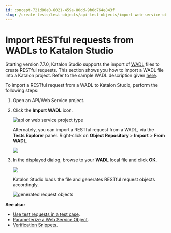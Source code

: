 ```yaml
---
id: concept-721d80e0-6021-459a-80dd-9b6d764e843f
slug: /create-tests/test-objects/api-test-objects/import-web-service-objects/import-restful-requests-from-wadls-to-katalon-studio
---
```


# Import RESTful requests from WADLs to Katalon Studio

Starting version 7.7.0, Katalon Studio supports the import of [WADL](https://www.w3.org/Submission/2009/03/) files to create RESTful requests. This section shows you how to import a WADL file into a Katalon project. Refer to the sample WADL description given [here](https://www.w3.org/Submission/wadl/#x3-40001.3).

To import a RESTful request from a WADL to Katalon Studio, perform the following steps:

1.  Open an API/Web Service project.

2.  Click the **Import WADL** icon.

    <img src="https://github.com/katalon-studio/docs-images/raw/master/katalon-studio/docs/import-wadl/icon.png" width={400} alt="api or web service project type" />

    Alternately, you can import a RESTful request from a WADL, via the **Tests Explorer** panel. Right-click on **Object Repository** &gt; **Import** &gt; **From WADL**.

    <img src="/doc_images/Documents/Create_tests/Test_Objects/API_Test_Object/Import-Web-Service-Objects/import-wadl/image/ks-import-from-wadl.png" width={600} />

3.  In the displayed dialog, browse to your **WADL** local file and click **OK**.

    <img src="/doc_images/Documents/Create_tests/Test_Objects/API_Test_Object/Import-Web-Service-Objects/import-wadl/image/ks-import-dialog.png" width={600} />

    Katalon Studio loads the file and generates RESTful request objects accordingly.

    <img src="https://github.com/katalon-studio/docs-images/raw/master/katalon-studio/docs/import-wadl/imported.png" width={400} alt="generated request objects" />


**See also:**

-   [Use test requests in a test case](/create-tests/create-test-cases/using-web-services-in-a-test-case-in-katalon-studio).
-   [Parameterize a Web Service Object](/create-tests/test-objects/api-test-objects/rest-request/parameterize-a-web-service-object-in-katalon-studio).
-   [Verification Snippets](/create-tests/test-objects/api-test-objects/verification-snippets-in-katalon-studio).